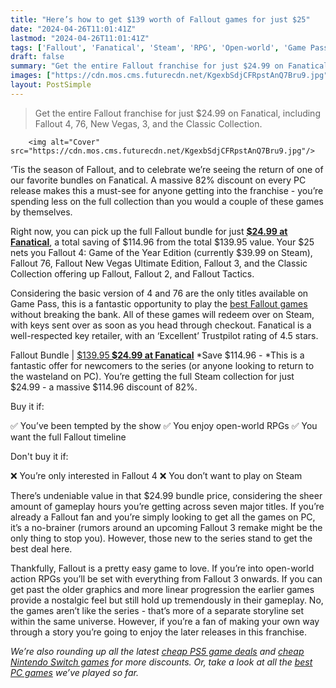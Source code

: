 ```yaml
---
title: "Here’s how to get $139 worth of Fallout games for just $25"
date: "2024-04-26T11:01:41Z"
lastmod: "2024-04-26T11:01:41Z"
tags: ['Fallout', 'Fanatical', 'Steam', 'RPG', 'Open-world', 'Game Pass']
draft: false
summary: "Get the entire Fallout franchise for just $24.99 on Fanatical, including Fallout 4, 76, New Vegas, 3, and the Classic Collection."
images: ["https://cdn.mos.cms.futurecdn.net/KgexbSdjCFRpstAnQ7Bru9.jpg"]
layout: PostSimple
---
```

> Get the entire Fallout franchise for just $24.99 on Fanatical, including Fallout 4, 76, New Vegas, 3, and the Classic Collection.


        <img alt="Cover" src="https://cdn.mos.cms.futurecdn.net/KgexbSdjCFRpstAnQ7Bru9.jpg"/>
        
‘Tis the season of Fallout, and to celebrate we’re seeing the return of one of our favorite bundles on Fanatical. A massive 82% discount on every PC release makes this a must-see for anyone getting into the franchise - you’re spending less on the full collection than you would a couple of these games by themselves. 

Right now, you can pick up the full Fallout bundle for just [<u><strong>$24.99 at Fanatical</strong></u>](https://www.anrdoezrs.net/click-8150600-13589267?sid=grd-gb-1281725444950737523&url=https://www.fanatical.com/bundle/fallout-bundle), a total saving of $114.96 from the total $139.95 value. Your $25 nets you Fallout 4: Game of the Year Edition (currently $39.99 on Steam), Fallout 76, Fallout New Vegas Ultimate Edition, Fallout 3, and the Classic Collection offering up Fallout, Fallout 2, and Fallout Tactics. 

Considering the basic version of 4 and 76 are the only titles available on Game Pass, this is a fantastic opportunity to play the [<u>best Fallout games</u>](https://www.gamesradar.com/best-fallout-games/) without breaking the bank. All of these games will redeem over on Steam, with keys sent over as soon as you head through checkout. Fanatical is a well-respected key retailer, with an ‘Excellent’ Trustpilot rating of 4.5 stars.  

Fallout Bundle | [$139.95<u><strong> $24.99 at Fanatical</strong></u>](https://www.anrdoezrs.net/click-8150600-13589267?sid=grd-gb-1293023052342935573&url=https://www.fanatical.com/bundle/fallout-bundle)
*Save $114.96 - *This is a fantastic offer for newcomers to the series (or anyone looking to return to the wasteland on PC). You’re getting the full Steam collection for just $24.99 - a massive $114.96 discount of 82%. 

Buy it if: 

✅ You’ve been tempted by the show
✅ You enjoy open-world RPGs
✅ You want the full Fallout timeline

Don't buy it if: 

❌ You’re only interested in Fallout 4
❌ You don’t want to play on Steam



There’s undeniable value in that $24.99 bundle price, considering the sheer amount of gameplay hours you’re getting across seven major titles. If you’re already a Fallout fan and you’re simply looking to get all the games on PC, it’s a no-brainer (rumors around an upcoming Fallout 3 remake might be the only thing to stop you). However, those new to the series stand to get the best deal here. 

Thankfully, Fallout is a pretty easy game to love. If you’re into open-world action RPGs you’ll be set with everything from Fallout 3 onwards. If you can get past the older graphics and more linear progression the earlier games provide a nostalgic feel but still hold up tremendously in their gameplay. No, the games aren’t like the series - that’s more of a separate storyline set within the same universe. However, if you’re a fan of making your own way through a story you’re going to enjoy the later releases in this franchise. 

*We’re also rounding up all the latest *[<u><em>cheap PS5 game deals</em></u>](https://www.gamesradar.com/best-cheap-ps5-game-sales-all-the-latest-playstation-5-deals-in-january-2023/)* and *[<u><em>cheap Nintendo Switch games</em></u>](https://www.gamesradar.com/cheapest-nintendo-switch-game-sales-deals/)* for more discounts. Or, take a look at all the *[<u><em>best PC games</em></u>](https://www.gamesradar.com/best-pc-games/)* we’ve played so far.* 
        